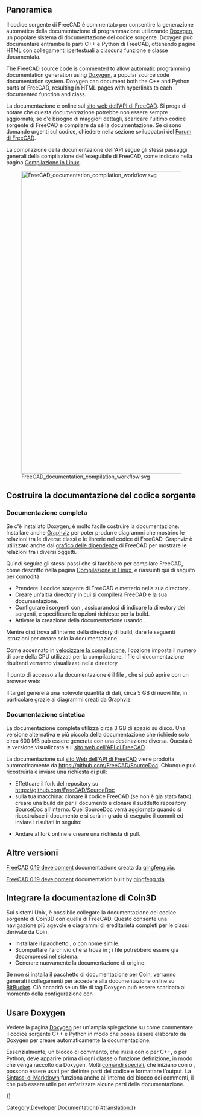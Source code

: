 <languages/>

{{Docnav
|[[Extra_python_modules/it|Moduli Python aggiuntivi]]
|[[Contributors/it|Collaboratori]]
}}

{{TOCright}}

<span id="Overview"></span>
<div class="mw-translate-fuzzy">
==Panoramica==
Il codice sorgente di FreeCAD è commentato per consentire la generazione automatica della documentazione di programmazione utilizzando [[Doxygen/it|Doxygen]], un popolare sistema di documentazione del codice sorgente. Doxygen può documentare entrambe le parti C++ e Python di FreeCAD, ottenendo pagine HTML con collegamenti ipertestuali a ciascuna funzione e classe documentata.
</div>

The FreeCAD source code is commented to allow automatic programming documentation generation using [[Doxygen|Doxygen]], a popular source code documentation system. Doxygen can document both the C++ and Python parts of FreeCAD, resulting in HTML pages with hyperlinks to each documented function and class.

<div class="mw-translate-fuzzy">
La documentazione è online sul [https://freecad.github.io/SourceDoc/ sito web dell'API di FreeCAD]. Si prega di notare che questa documentazione potrebbe non essere sempre aggiornata; se c'è bisogno di maggiori dettagli, scaricare l'ultimo codice sorgente di FreeCAD e compilare da sé la documentazione. Se ci sono domande urgenti sul codice, chiedere nella sezione sviluppatori del [https://forum.freecadweb.org/index.php Forum di FreeCAD].
</div>

La compilazione della documentazione dell'API segue gli stessi passaggi generali della compilazione dell'eseguibile di FreeCAD, come indicato nella pagina [[Compile_on_Linux/it|Compilazione in Linux]].

[[File:FreeCAD_documentation_compilation_workflow.svg|800px]]

{{Caption|Flusso di lavoro generale per compilare la documentazione di programmazione di FreeCAD. I pacchetti Doxygen e Graphviz devono essere nel sistema, così come il codice sorgente di FreeCAD stesso. CMake configura il sistema in modo che con una singola istruzione make la documentazione per l'intero progetto venga compilata nei vari file HTML con i diagrammi.}}

<span id="Build_source_documentation"></span>
== Costruire la documentazione del codice sorgente ==

<span id="Complete_documentation"></span>
=== Documentazione completa ===

Se c'è installato Doxygen, è molto facile costruire la documentazione. Installare anche [https://www.graphviz.org/ Graphviz] per poter produrre diagrammi che mostrino le relazioni tra le diverse classi e le librerie nel codice di FreeCAD. Graphviz è utilizzato anche dal [[Std_DependencyGraph/it|grafico delle dipendenze]] di FreeCAD per mostrare le relazioni tra i diversi oggetti.

{{Code|code=
sudo apt install doxygen graphviz
}}

Quindi seguire gli stessi passi che si farebbero per compilare FreeCAD, come descritto nella pagina [[Compile_on_Linux/it|Compilazione in Linux]], e riassunti qui di seguito per comodità.
* Prendere il codice sorgente di FreeCAD e metterlo nella sua directory {{incode|freecad-source}}.
* Creare un'altra directory {{incode|freecad-build}} in cui si compilerà FreeCAD e la sua documentazione.
* Configurare i sorgenti con {{incode|cmake}}, assicurandosi di indicare la directory dei sorgenti, e specificare le opzioni richieste per la build.
* Attivare la creazione della documentazione usando {{incode|make}}.

{{Code|code=
git clone https://github.com/FreeCAD/FreeCAD.git freecad-source
mkdir freecad-build
cd freecad-build
cmake -DBUILD_QT5=ON -DPYTHON_EXECUTABLE=/usr/bin/python3 ../freecad-source
}}

Mentre ci si trova all'interno della directory di build, dare le seguenti istruzioni per creare solo la documentazione.

{{Code|code=
make -j$(nproc --ignore=2) DevDoc
}}

<div class="mw-translate-fuzzy">
Come accennato in [[Compiling_(Speeding up)/it|velocizzare la compilazione]], l'opzione {{incode|-j}} imposta il numero di core della CPU utilizzati per la compilazione. I file di documentazione risultanti verranno visualizzati nella directory
</div>

{{Code|code=
freecad-build/doc/SourceDocu/html/
}}

Il punto di accesso alla documentazione è il file {{incode|index.html}}, che si può aprire con un browser web:

{{Code|code=
xdg-open freecad-build/doc/SourceDocu/html/index.html
}}

Il target {{incode|DevDoc}} genererà una notevole quantità di dati, circa 5 GB di nuovi file, in particolare grazie ai diagrammi creati da Graphviz.

<span id="Reduced_documentation"></span>
=== Documentazione sintetica ===

La documentazione completa utilizza circa 3 GB di spazio su disco. Una versione alternativa e più piccola della documentazione che richiede solo circa 600 MB può essere generata con una destinazione diversa. Questa è la versione visualizzata sul [https://freecad.github.io/SourceDoc/ sito web dell'API di FreeCAD].

{{Code|code=
make -j$(nproc --ignore=2) WebDoc
}}

<div class="mw-translate-fuzzy">
La documentazione sul [https://freecad.github.io/SourceDoc/ sito Web dell'API di FreeCAD] viene prodotta automaticamente da https://github.com/FreeCAD/SourceDoc. Chiunque può ricostruirla e inviare una richiesta di pull:
</div>

* Effettuare il fork del repository su https://github.com/FreeCAD/SourceDoc
* sulla tua macchina: clonare il codice FreeCAD (se non è gia stato fatto), creare una build dir per il documento e clonare il suddetto repository SourceDoc all'interno. Quel SourceDoc verrà aggiornato quando si ricostruisce il documento e si sarà in grado di eseguire il commit ed inviare i risultati in seguito:

{{Code|code=
git clone https://github.com/FreeCAD/FreeCAD
cd FreeCAD
mkdir build
cd build
mkdir -p doc/SourceDocu/html
cd doc/SourceDocu/html
git clone your-fork-url
cd ../../..
cmake -DBUILD_QT5=ON -DPYTHON_EXECUTABLE=/usr/bin/python3 ..
make WebDoc
cd doc/SourceDocu/html
git commit
git push
}}

* Andare al fork online e creare una richiesta di pull.

<span id="Other_versions"></span>
<div class="mw-translate-fuzzy">
== Altre versioni ==
[https://iesensor.com/FreeCADDoc/0.19/ FreeCAD 0.19 development] documentazione creata da [http://forum.freecadweb.org/viewtopic.php?t=12613 qingfeng.xia].
</div>

[https://iesensor.com/FreeCADDoc/0.19/ FreeCAD 0.19 development] documentation built by [https://forum.freecad.org/viewtopic.php?t=12613 qingfeng.xia].

<span id="Integrate_Coin3D_documentation"></span>
== Integrare la documentazione di Coin3D ==

Sui sistemi Unix, è possibile collegare la documentazione del codice sorgente di Coin3D con quella di FreeCAD.
Questo consente una navigazione più agevole e diagrammi di ereditarietà completi per le classi derivate da Coin.

*Installare il pacchetto {{incode|libcoin-doc}}, {{incode|libcoin80-doc}} o con nome simile.
*Scompattare l'archivio {{incode|coin.tar.gz}} che si trova in {{incode|/usr/share/doc/libcoin-doc/html}}; i file potrebbero essere già decompressi nel sistema.
*Generare nuovamente la documentazione di origine.

Se non si installa il pacchetto di documentazione per Coin, verranno generati i collegamenti per accedere alla documentazione online su [https://coin3d.bitbucket.io/Coin/ BitBucket]. Ciò accadrà se un file di tag Doxygen può essere scaricato al momento della configurazione con {{incode|wget}}.

<span id="Using_Doxygen"></span>
== Usare Doxygen ==

Vedere la pagina [[Doxygen/it|Doxygen]] per un'ampia spiegazione su come commentare il codice sorgente C++ e Python in modo che possa essere elaborato da Doxygen per creare automaticamente la documentazione.

Essenzialmente, un blocco di commento, che inizia con {{incode|/**}} o {{incode|///}} per C++, o {{incode|##}} per Python, deve apparire prima di ogni classe o funzione definizione, in modo che venga raccolto da Doxygen. Molti [[Doxygen#Doxygen markup|comandi speciali]], che iniziano con {{incode|\}} o {{incode|@}}, possono essere usati per definire parti del codice e formattare l'output. La [[Doxygen#Supporto Markdown|Sintassi di Markdown]] funziona anche all'interno del blocco dei commenti, il che può essere utile per enfatizzare alcune parti della documentazione.

{{Code|code=
/**
 * Returns the name of the workbench object.
 */
std::string name() const;

/**
 * Set the name to the workbench object.
 */
void setName(const std::string&);

/// remove the added TaskWatcher
void removeTaskWatcher(void);
}}


{{Docnav
|[[Extra_python_modules/it|Moduli Python aggiuntivi]]
|[[Contributors/it|Collaboratori]]
}}

{{Userdocnavi{{#translation:}}}}
[[Category:Developer Documentation{{#translation:}}]]
{{clear}}